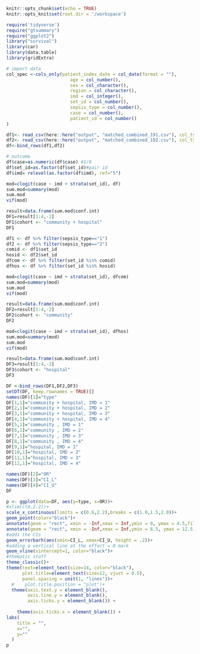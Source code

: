 

```r
knitr::opts_chunk$set(echo = TRUE)
knitr::opts_knit$set(root.dir = '/workspace')
```

```r
require('tidyverse')
require("gtsummary")
require("ggplot2")
library("survival")
library(car)
library(data.table)
library(gridExtra)
```

```r
# import data
col_spec <-cols_only(patient_index_date = col_date(format = ""),
                        age = col_number(),
                        sex = col_character(),
                        region = col_character(),
                        imd = col_integer(),
                        set_id = col_number(),
                        sepsis_type = col_number(),
                        case = col_number(),
                        patient_id = col_number()
)

df1<- read_csv(here::here("output", "matched_combined_191.csv"), col_types = col_spec)
df2<- read_csv(here::here("output", "matched_combined_192.csv"), col_types = col_spec)
df<-bind_rows(df1,df2)
```

```r
# outcome
df$case=as.numeric(df$case) #1/0
df$set_id=as.factor(df$set_id)#pair id
df$imd= relevel(as.factor(df$imd), ref="5")
```


```r
mod=clogit(case ~ imd + strata(set_id), df)
sum.mod=summary(mod)
sum.mod
vif(mod)
```

```r
result=data.frame(sum.mod$conf.int)
DF1=result[1:4,-2]
DF1$cohort <- "community + hospital"
DF1
```


```r
df1 <- df %>% filter(sepsis_type=="1")
df2 <- df %>% filter(sepsis_type=="2")
comid <- df1$set_id
hosid <- df2$set_id
dfcom <- df %>% filter(set_id %in% comid)
dfhos <- df %>% filter(set_id %in% hosid)
```


```r
mod=clogit(case ~ imd + strata(set_id), dfcom)
sum.mod=summary(mod)
sum.mod
vif(mod)
```

```r
result=data.frame(sum.mod$conf.int)
DF2=result[1:4,-2]
DF2$cohort <- "community"
DF2
```

```r
mod=clogit(case ~ imd + strata(set_id), dfhos)
sum.mod=summary(mod)
sum.mod
vif(mod)
```

```r
result=data.frame(sum.mod$conf.int)
DF3=result[1:4,-2]
DF3$cohort <- "hospital"
DF3
```

```r
DF <-bind_rows(DF1,DF2,DF3)
setDT(DF, keep.rownames = TRUE)[]
names(DF)[1]="type"
DF[1,1]="community + hospital, IMD = 1"
DF[2,1]="community + hospital, IMD = 2"
DF[3,1]="community + hospital, IMD = 3"
DF[4,1]="community + hospital, IMD = 4"
DF[5,1]="community , IMD = 1"
DF[6,1]="community , IMD = 2"
DF[7,1]="community , IMD = 3"
DF[8,1]="community , IMD = 4"
DF[9,1]="hospital, IMD = 1"
DF[10,1]="hospital, IMD = 2"
DF[11,1]="hospital, IMD = 3"
DF[12,1]="hospital, IMD = 4"

names(DF)[2]="OR"
names(DF)[3]="CI_L"
names(DF)[4]="CI_U"
DF
```



```r
p <- ggplot(data=DF, aes(y=type, x=OR))+ 
#xlim(c(0,2.2))+
scale_x_continuous(limits = c(0.6,2.2),breaks = c(1.0,1.5,2.0))+
geom_point(color="black")+ 
annotate(geom = "rect", xmin = -Inf,xmax = Inf,ymin = 0, ymax = 4.5,fill="grey80", alpha=0.5)+
annotate(geom = "rect", xmin = -Inf,xmax = Inf,ymin = 8.5, ymax = 12.5,fill="grey80", alpha=0.5)+
#adds the CIs
geom_errorbarh(aes(xmin=CI_L, xmax=CI_U, height = .2))+
#adding a vertical line at the effect = 0 mark
geom_vline(xintercept=1, color="black")+
#thematic stuff
theme_classic()+ 
theme(text=element_text(size=14, color="black"),
      plot.title=element_text(size=12, vjust = 0.5),
      panel.spacing = unit(1, "lines"))+
  #    plot.title.position = "plot")+
  theme(axis.text.y = element_blank(),
        axis.line.y = element_blank(),
        axis.ticks.y = element_blank()) +   
  
    theme(axis.ticks.x = element_blank()) +  
labs(
    title = "",
    x="",
    y=""
  )
p
```

